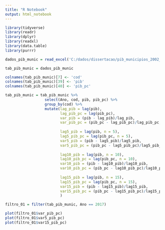 ---
title: "R Notebook"
output: html_notebook
---


```{r}

library(tidyverse)
library(readr)
library(dplyr)
library(readxl)
library(data.table)
library(purrr)

```

```{r}

dados_pib_munic = read_excel('C:/dados/dissertacao/pib_municipios_2002_2017.xlsx')

```


```{r}
tab_pib_munic = dados_pib_munic

colnames(tab_pib_munic)[7] <- 'cod'
colnames(tab_pib_munic)[39] <- 'pib'
colnames(tab_pib_munic)[40] <- 'pib_pc'

tab_pib_munic = tab_pib_munic %>%
                  select(Ano, cod, pib, pib_pc) %>%
                  group_by(cod) %>%
                  mutate(lag_pib = lag(pib),
                         lag_pib_pc = lag(pib_pc),
                         var_pib = (pib - lag_pib)/lag_pib, 
                         var_pib_pc = (pib_pc - lag_pib_pc)/lag_pib_pc,
                         
                         lag5_pib = lag(pib, n = 5),
                         lag5_pib_pc = lag(pib_pc, n = 5),
                         var5_pib = (pib - lag5_pib)/lag5_pib, 
                         var5_pib_pc = (pib_pc - lag5_pib_pc)/lag5_pib_pc,
                         
                         lag10_pib = lag(pib, n = 10),
                         lag10_pib_pc = lag(pib_pc, n = 10),
                         var10_pib = (pib - lag10_pib)/lag10_pib, 
                         var10_pib_pc = (pib_pc - lag10_pib_pc)/lag10_pib_pc,
                         
                         lag15_pib = lag(pib, n = 15),
                         lag15_pib_pc = lag(pib_pc, n = 15),
                         var15_pib = (pib - lag15_pib)/lag15_pib, 
                         var15_pib_pc = (pib_pc - lag15_pib_pc)/lag15_pib_pc,
                         )

filtro_01 = filter(tab_pib_munic, Ano == 2017)

plot(filtro_01$var_pib_pc)
plot(filtro_01$var5_pib_pc)
plot(filtro_01$var15_pib_pc)

```


